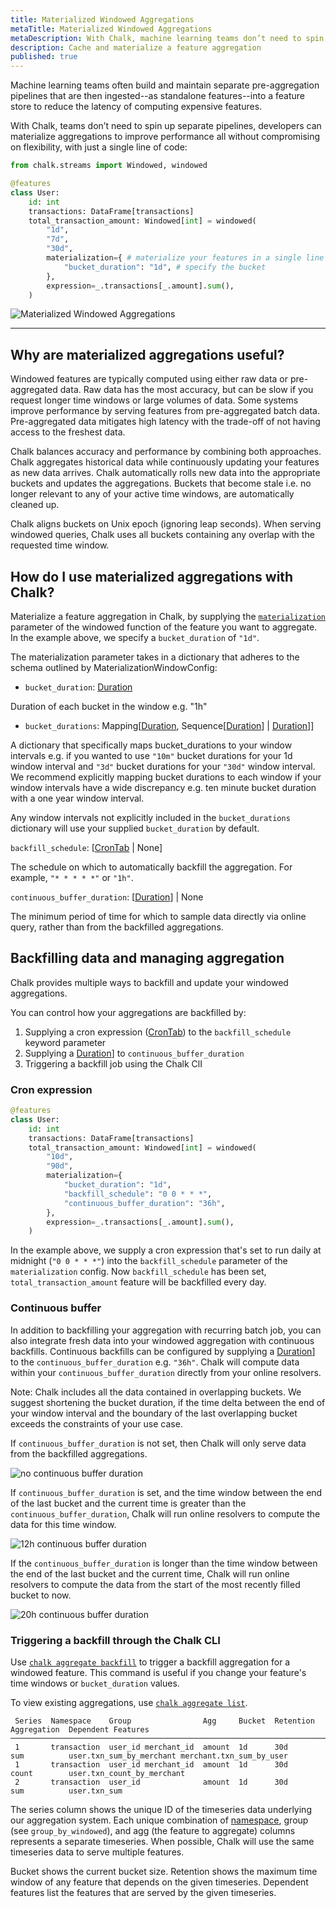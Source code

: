 ```yaml
---
title: Materialized Windowed Aggregations
metaTitle: Materialized Windowed Aggregations
metaDescription: With Chalk, machine learning teams don’t need to spin up separate pipelines, developers can (cache) materialize aggregations and improve performance of expensive computations with just a single line of code
description: Cache and materialize a feature aggregation
published: true
---
```


Machine learning teams often build and maintain separate pre-aggregation pipelines that are then ingested--as standalone
features--into a feature store to reduce the latency of computing expensive features.

With Chalk, teams don’t need to spin up separate pipelines, developers can materialize aggregations to improve
performance all without compromising on flexibility, with just a single line of code:

```py
from chalk.streams import Windowed, windowed

@features
class User:
    id: int
    transactions: DataFrame[transactions]
    total_transaction_amount: Windowed[int] = windowed(
        "1d",
        "7d",
        "30d",
        materialization={ # materialize your features in a single line
            "bucket_duration": "1d", # specify the bucket
        },
        expression=_.transactions[_.amount].sum(),
    )
```

![Materialized Windowed Aggregations](/img/mat_windowed_aggs/mat_window_agg.png)

---

## Why are materialized aggregations useful?

Windowed features are typically computed using either raw data or pre-aggregated data.
Raw data has the most accuracy, but can be slow if you request longer time windows or large volumes of data.
Some systems improve performance by serving features from pre-aggregated batch data.
Pre-aggregated data mitigates high latency with the trade-off of not having access to the freshest data.

Chalk balances accuracy and performance by combining both approaches.
Chalk aggregates historical data while continuously updating your features as new data arrives.
Chalk automatically rolls new data into the appropriate buckets and updates the aggregations.
Buckets that become stale i.e. no longer relevant to any of your active time windows, are automatically cleaned up.

Chalk aligns buckets on Unix epoch (ignoring leap seconds).
When serving windowed queries, Chalk uses all buckets containing any overlap with the requested time window.

## How do I use materialized aggregations with Chalk?

Materialize a feature aggregation in Chalk, by supplying the [`materialization`](/api-docs#windowed.materialization) parameter of the windowed
function of the feature you want to aggregate.
In the example above, we specify a `bucket_duration` of `"1d"`.

The materialization parameter takes in a dictionary that adheres to the schema outlined by MaterializationWindowConfig:

- `bucket_duration`: [Duration](/api-docs#Duration)

Duration of each bucket in the window e.g. "1h"

- `bucket_durations`: Mapping\[[Duration](/api-docs#Duration), Sequence[[Duration](/api-docs#Duration)] | [Duration](/api-docs#Duration)]\]

A dictionary that specifically maps bucket_durations to your window intervals e.g. if you wanted to use `"10m"` bucket
durations for your 1d window interval and `"3d"` bucket durations for your `"30d"` window interval.
We recommend explicitly mapping bucket durations to each window if your window intervals have a wide discrepancy e.g.
ten minute bucket duration with a one year window interval.

Any window intervals not explicitly included in the `bucket_durations` dictionary will use your supplied
`bucket_duration` by default.

`backfill_schedule`: \[[CronTab](/api-docs#CronTab) | None\]

The schedule on which to automatically backfill the aggregation.
For example, `"* * * * *"` or `"1h"`.

`continuous_buffer_duration`: \[[Duration](/api-docs#Duration)\] | None

The minimum period of time for which to sample data directly via online query, rather than from the backfilled aggregations.

## Backfilling data and managing aggregation

Chalk provides multiple ways to backfill and update your windowed aggregations.

You can control how your aggregations are backfilled by:

1. Supplying a cron expression ([CronTab](/api-docs#CronTab)) to the `backfill_schedule` keyword parameter
1. Supplying a [Duration](/api-docs#Duration)] to `continuous_buffer_duration`
1. Triggering a backfill job using the Chalk ClI

### Cron expression

```python
@features
class User:
    id: int
    transactions: DataFrame[transactions]
    total_transaction_amount: Windowed[int] = windowed(
        "10d",
        "90d",
        materialization={
            "bucket_duration": "1d",
            "backfill_schedule": "0 0 * * *",
            "continuous_buffer_duration": "36h",
        },
        expression=_.transactions[_.amount].sum(),
    )
```

In the example above, we supply a cron expression that's set to run daily at midnight (`"0 0 * * *"`) into the
`backfill_schedule` parameter of the `materialization` config.
Now `backfill_schedule` has been set, `total_transaction_amount` feature will be backfilled every day.

### Continuous buffer

In addition to backfilling your aggregation with recurring batch job, you can also integrate fresh data into your
windowed aggregation with continuous backfills.
Continuous backfills can be configured by supplying a [Duration](/api-docs#Duration)] to the `continuous_buffer_duration` e.g. `"36h"`.
Chalk will compute data within your `continuous_buffer_duration` directly from your online resolvers.

Note: Chalk includes all the data contained in overlapping buckets.
We suggest shortening the bucket duration, if the time delta between the end of your window interval and the boundary
of the last overlapping bucket exceeds the constraints of your use case.

If `continuous_buffer_duration` is not set, then Chalk will only serve data from the backfilled aggregations.

![no continuous buffer duration](/img/mat_windowed_aggs/no_cont_buf_dur.png)

If `continuous_buffer_duration` is set, and the time window between the end of the last bucket and the current time
is greater than the `continuous_buffer_duration`, Chalk will run online resolvers to compute the data for this
time window.

![12h continuous buffer duration](/img/mat_windowed_aggs/12h_cont_buf_dur.png)

If the `continuous_buffer_duration` is longer than the time window between the end of the last bucket and the current time,
Chalk will run online resolvers to compute the data from the start of the most recently filled bucket to now.

![20h continuous buffer duration](/img/mat_windowed_aggs/20h_cont_buf_dur.png)

### Triggering a backfill through the Chalk CLI

Use [`chalk aggregate backfill`](/cli/aggregate_backfill) to trigger a backfill aggregation for a windowed feature.
This command is useful if you change your feature's time windows or `bucket_duration` values.

To view existing aggregations, use [`chalk aggregate list`](/cli/aggregate_list).

```
 Series  Namespace    Group                Agg     Bucket  Retention  Aggregation  Dependent Features
────────────────────────────────────────────────────────────────────────────────────────────────────────────────────────────────────
 1       transaction  user_id merchant_id  amount  1d      30d        sum          user.txn_sum_by_merchant merchant.txn_sum_by_user
 1       transaction  user_id merchant_id  amount  1d      30d        count        user.txn_count_by_merchant
 2       transaction  user_id              amount  1d      30d        sum          user.txn_sum
```

The series column shows the unique ID of the timeseries data underlying our aggregation system.
Each unique combination of [namespace](/docs/features#namespacing), group (see `group_by_windowed`), and agg (the feature to aggregate) columns
represents a separate timeseries.
When possible, Chalk will use the same timeseries data to serve multiple features.

Bucket shows the current bucket size.
Retention shows the maximum time window of any feature that depends on the given timeseries.
Dependent features list the features that are served by the given timeseries.
